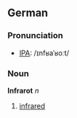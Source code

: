 ==German==
===Pronunciation===
* [[w:IPA|IPA]]:  /ɪnfʁaˈʁoːt/
===Noun===
'''Infrarot''' ''n''
# [[infrared]]